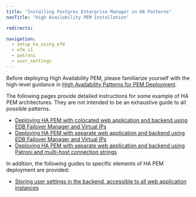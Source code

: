 ```yaml
---
title: "Installing Postgres Enterprise Manager in HA Patterns"
navTitle: "High Availability PEM Installation"

redirects:

navigation:
  - setup_ha_using_efm
  - efm_s1
  - patroni
  - user_settings
---
```


Before deploying High Availability PEM, please familiarize yourself with the high-level guidance in  [High Availability Patterns for PEM Deployment](/pem/latest/considerations/ha_pem.mdx).

The following pages provide detailed instructions for some example of HA PEM architectures. They are not intended to be an exhaustive guide to all possible patterns.

- [Deploying HA PEM with colocated web application and backend using EDB Failover Manager and Virtual IPs](setup_ha_using_efm.mdx)
- [Deploying HA PEM with separate web application and backend using EDB Failover Manager and Virtual IPs](efm_s1.mdx)
- [Deploying HA PEM with separate web application and backend using Patroni and multi-host connection strings](patroni.mdx)

In addition, the following guides to specific elements of HA PEM deployment are provided:

- [Storing user settings in the backend, accessible to all web application instances](user_settings.mdx)